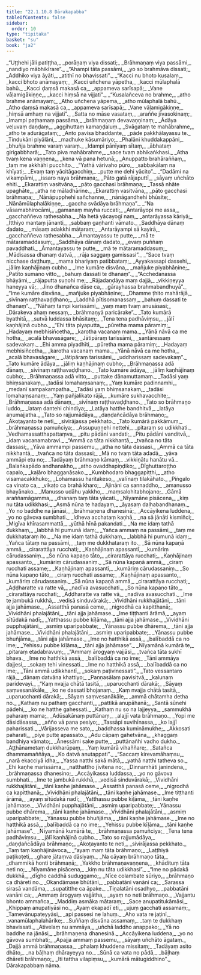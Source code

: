 ```yaml
---
title: "22.1.10.8 Dārakapabba"
tableOfContents: false
sidebar:
  order: 10
type: "tipitaka"
basket: "su"
book: "ja2"
---
```



<DynamicBreadcrumb />

<Division number="2087" book="ja2" bookNo="23" page="348">

<Paragraph number="3440" type="verses" book="ja2">
_“Uṭṭhehi jāli patiṭṭha,_  
_porāṇaṃ viya dissati;_  
_Brāhmaṇaṃ viya passāmi,_  
_nandiyo mābhikīrare”._  

</Paragraph>

</Division>
<Division number="2088" book="ja2" bookNo="23" page="348">

<Paragraph number="3441" type="verses" book="ja2">
_“Ahampi tāta passāmi,_  
_yo so brahmāva dissati;_  
_Addhiko viya āyāti,_  
_atithī no bhavissati”._  

</Paragraph>

</Division>
<Division number="2089" book="ja2" bookNo="23" page="348">

<Paragraph number="3442" type="verses" book="ja2">
_“Kacci nu bhoto kusalaṃ,_  
_kacci bhoto anāmayaṃ;_  
_Kacci uñchena yāpetha,_  
_kacci mūlaphalā bahū._  

</Paragraph>

</Division>
<Division number="2090" book="ja2" bookNo="23" page="348">

<Paragraph number="3443" type="verses" book="ja2">
_Kacci ḍaṃsā makasā ca,_  
_appameva sarīsapā;_  
_Vane vāḷamigākiṇṇe,_  
_kacci hiṃsā na vijjati”._  

</Paragraph>

</Division>
<Division number="2091" book="ja2" bookNo="23" page="348">

<Paragraph number="3444" type="verses" book="ja2">
_“Kusalañceva no brahme,_  
_atho brahme anāmayaṃ;_  
_Atho uñchena yāpema,_  
_atho mūlaphalā bahū._  

</Paragraph>

</Division>
<Division number="2092" book="ja2" bookNo="23" page="349">

<Paragraph number="3445" type="verses" book="ja2">
_Atho ḍaṃsā makasā ca,_  
_appameva sarīsapā;_  
_Vane vāḷamigākiṇṇe,_  
_hiṃsā amhaṃ na vijjati”._  

</Paragraph>

</Division>
<Division number="2093" book="ja2" bookNo="23" page="349">

<Paragraph number="3446" type="verses" book="ja2">
_Satta no māse vasataṃ,_  
_araññe jīvasokinaṃ;_  
_Imampi paṭhamaṃ passāma,_  
_brāhmaṇaṃ devavaṇṇinaṃ;_  
_Ādāya veḷuvaṃ daṇḍaṃ,_  
_aggihuttaṃ kamaṇḍaluṃ._  

</Paragraph>

</Division>
<Division number="2094" book="ja2" bookNo="23" page="349">

<Paragraph number="3447" type="verses" book="ja2">
_Svāgataṃ te mahābrahme,_  
_atho te adurāgataṃ;_  
_Anto pavisa bhaddante,_  
_pāde pakkhālayassu te._  

</Paragraph>

</Division>
<Division number="2095" book="ja2" bookNo="23" page="349">

<Paragraph number="3448" type="verses" book="ja2">
_Tindukāni piyālāni,_  
_madhuke kāsumāriyo;_  
_Phalāni khuddakappāni,_  
_bhuñja brahme varaṃ varaṃ._  

</Paragraph>

</Division>
<Division number="2096" book="ja2" bookNo="23" page="349">

<Paragraph number="3449" type="verses" book="ja2">
_Idampi pānīyaṃ sītaṃ,_  
_ābhataṃ girigabbharā;_  
_Tato piva mahābrahme,_  
_sace tvaṃ abhikaṅkhasi._  

</Paragraph>

</Division>
<Division number="2097" book="ja2" bookNo="23" page="349">

<Paragraph number="3450" type="verses" book="ja2">
_Atha tvaṃ kena vaṇṇena,_  
_kena vā pana hetunā;_  
_Anuppatto brahāraññaṃ,_  
_taṃ me akkhāhi pucchito._  

</Paragraph>

</Division>
<Division number="2098" book="ja2" bookNo="23" page="349">

<Paragraph number="3451" type="verses" book="ja2">
_“Yathā vārivaho pūro,_  
_sabbakālaṃ na khīyati;_  
_Evaṃ taṃ yācitāgacchiṃ,_  
_putte me dehi yācito”._  

</Paragraph>

</Division>
<Division number="2099" book="ja2" bookNo="23" page="349">

<Paragraph number="3452" type="verses" book="ja2">
_“Dadāmi na vikampāmi,_  
_issaro naya brāhmaṇa;_  
_Pāto gatā rājaputtī,_  
_sāyaṃ uñchāto ehiti._  

</Paragraph>

</Division>
<Division number="2100" book="ja2" bookNo="23" page="349">

<Paragraph number="3453" type="verses" book="ja2">
_Ekarattiṃ vasitvāna,_  
_pāto gacchasi brāhmaṇa;_  
_Tassā nhāte upaghāte,_  
_atha ne māladhārine._  

</Paragraph>

</Division>
<Division number="2101" book="ja2" bookNo="23" page="349">

<Paragraph number="3454" type="verses" book="ja2">
_Ekarattiṃ vasitvāna,_  
_pāto gacchasi brāhmaṇa;_  
_Nānāpupphehi sañchanne,_  
_nānāgandhehi bhūsite;_  
_Nānāmūlaphalākiṇṇe,_  
_gaccha svādāya brāhmaṇa”._  

</Paragraph>

</Division>
<Division number="2102" book="ja2" bookNo="23" page="349">

<Paragraph number="3455" type="verses" book="ja2">
_“Na vāsamabhirocāmi,_  
_gamanaṃ mayha ruccati;_  
_Antarāyopi me assa,_  
_gacchaññeva rathesabha._  

</Paragraph>

</Division>
<Division number="2103" book="ja2" bookNo="23" page="349">

<Paragraph number="3456" type="verses" book="ja2">
_Na hetā yācayogī naṃ,_  
_antarāyassa kāriyā;_  
_Itthiyo mantaṃ jānanti,_  
_sabbaṃ gaṇhanti vāmato._  

</Paragraph>

</Division>
<Division number="2104" book="ja2" bookNo="23" page="350">

<Paragraph number="3457" type="verses" book="ja2">
_Saddhāya dānaṃ dadato,_  
_māsaṃ adakkhi mātaraṃ;_  
_Antarāyampi sā kayirā,_  
_gacchaññeva rathesabha._  

</Paragraph>

</Division>
<Division number="2105" book="ja2" bookNo="23" page="350">

<Paragraph number="3458" type="verses" book="ja2">
_Āmantayassu te putte,_  
_mā te mātaramaddasuṃ;_  
_Saddhāya dānaṃ dadato,_  
_evaṃ puññaṃ pavaḍḍhati._  

</Paragraph>

</Division>
<Division number="2106" book="ja2" bookNo="23" page="350">

<Paragraph number="3459" type="verses" book="ja2">
_Āmantayassu te putte,_  
_mā te mātaramaddasuṃ;_  
_Mādisassa dhanaṃ datvā,_  
_rāja saggaṃ gamissasi”._  

</Paragraph>

</Division>
<Division number="2107" book="ja2" bookNo="23" page="350">

<Paragraph number="3460" type="verses" book="ja2">
_“Sace tvaṃ nicchase daṭṭhuṃ,_  
_mama bhariyaṃ patibbataṃ;_  
_Ayyakassapi dassehi,_  
_jāliṃ kaṇhājinaṃ cubho._  

</Paragraph>

</Division>
<Division number="2108" book="ja2" bookNo="23" page="350">

<Paragraph number="3461" type="verses" book="ja2">
_Ime kumāre disvāna,_  
_mañjuke piyabhāṇine;_  
_Patīto sumano vitto,_  
_bahuṃ dassati te dhanaṃ”._  

</Paragraph>

</Division>
<Division number="2109" book="ja2" bookNo="23" page="350">

<Paragraph number="3462" type="verses" book="ja2">
_“Acchedanassa bhāyāmi,_  
_rājaputta suṇohi me;_  
_Rājadaṇḍāya maṃ dajjā,_  
_vikkiṇeyya haneyya vā;_  
_Jino dhanañca dāse ca,_  
_gārayhassa brahmabandhuyā”._  

</Paragraph>

</Division>
<Division number="2110" book="ja2" bookNo="23" page="350">

<Paragraph number="3463" type="verses" book="ja2">
_“Ime kumāre disvāna,_  
_mañjuke piyabhāṇine;_  
_Dhamme ṭhito mahārājā,_  
_sivīnaṃ raṭṭhavaḍḍhano;_  
_Laddhā pītisomanassaṃ,_  
_bahuṃ dassati te dhanaṃ”._  

</Paragraph>

</Division>
<Division number="2111" book="ja2" bookNo="23" page="350">

<Paragraph number="3464" type="verses" book="ja2">
_“Nāhaṃ tampi karissāmi,_  
_yaṃ maṃ tvaṃ anusāsasi;_  
_Dārakeva ahaṃ nessaṃ,_  
_brāhmaṇyā paricārake”._  

</Paragraph>

</Division>
<Division number="2112" book="ja2" bookNo="23" page="350">

<Paragraph number="3465" type="verses" book="ja2">
_Tato kumārā byathitā,_  
_sutvā luddassa bhāsitaṃ;_  
_Tena tena padhāviṃsu,_  
_jālī kaṇhājinā cubho._  

</Paragraph>

</Division>
<Division number="2113" book="ja2" bookNo="23" page="350">

<Paragraph number="3466" type="verses" book="ja2">
_“Ehi tāta piyaputta,_  
_pūretha mama pāramiṃ;_  
_Hadayaṃ mebhisiñcetha,_  
_karotha vacanaṃ mama._  

</Paragraph>

</Division>
<Division number="2114" book="ja2" bookNo="23" page="350">

<Paragraph number="3467" type="verses" book="ja2">
_Yānā nāvā ca me hotha,_  
_acalā bhavasāgare;_  
_Jātipāraṃ tarissāmi,_  
_santāressaṃ sadevakaṃ._  

</Paragraph>

</Division>
<Division number="2115" book="ja2" bookNo="23" page="350">

<Paragraph number="3468" type="verses" book="ja2">
_Ehi amma piyadhīti,_  
_pūretha mama pāramiṃ;_  
_Hadayaṃ mebhisiñcetha,_  
_karotha vacanaṃ mama._  

</Paragraph>

</Division>
<Division number="2116" book="ja2" bookNo="23" page="351">

<Paragraph number="3469" type="verses" book="ja2">
_Yānā nāvā ca me hotha,_  
_acalā bhavasāgare;_  
_Jātipāraṃ tarissāmi,_  
_uddharissaṃ sadevakaṃ”._  

</Paragraph>

</Division>
<Division number="2117" book="ja2" bookNo="23" page="351">

<Paragraph number="3470" type="verses" book="ja2">
_Tato kumāre ādāya,_  
_jāliṃ kaṇhājinaṃ cubho;_  
_Brāhmaṇassa adā dānaṃ,_  
_sivīnaṃ raṭṭhavaḍḍhano._  

</Paragraph>

</Division>
<Division number="2118" book="ja2" bookNo="23" page="351">

<Paragraph number="3471" type="verses" book="ja2">
_Tato kumāre ādāya,_  
_jāliṃ kaṇhājinaṃ cubho;_  
_Brāhmaṇassa adā vitto,_  
_puttake dānamuttamaṃ._  

</Paragraph>

</Division>
<Division number="2119" book="ja2" bookNo="23" page="351">

<Paragraph number="3472" type="verses" book="ja2">
_Tadāsi yaṃ bhiṃsanakaṃ,_  
_tadāsi lomahaṃsanaṃ;_  
_Yaṃ kumāre padinnamhi,_  
_medanī sampakampatha._  

</Paragraph>

</Division>
<Division number="2120" book="ja2" bookNo="23" page="351">

<Paragraph number="3473" type="verses" book="ja2">
_Tadāsi yaṃ bhiṃsanakaṃ,_  
_tadāsi lomahaṃsanaṃ;_  
_Yaṃ pañjalikato rājā,_  
_kumāre sukhavacchite;_  
_Brāhmaṇassa adā dānaṃ,_  
_sivīnaṃ raṭṭhavaḍḍhano._  

</Paragraph>

</Division>
<Division number="2121" book="ja2" bookNo="23" page="351">

<Paragraph number="3474" type="verses" book="ja2">
_Tato so brāhmaṇo luddo,_  
_lataṃ dantehi chindiya;_  
_Latāya hatthe bandhitvā,_  
_latāya anumajjatha._  

</Paragraph>

</Division>
<Division number="2122" book="ja2" bookNo="23" page="351">

<Paragraph number="3475" type="verses" book="ja2">
_Tato so rajjumādāya,_  
_daṇḍañcādāya brāhmaṇo;_  
_Ākoṭayanto te neti,_  
_sivirājassa pekkhato._  

</Paragraph>

</Division>
<Division number="2123" book="ja2" bookNo="23" page="351">

<Paragraph number="3476" type="verses" book="ja2">
_Tato kumārā pakkāmuṃ,_  
_brāhmaṇassa pamuñciya;_  
_Assupuṇṇehi nettehi,_  
_pitaraṃ so udikkhati._  

</Paragraph>

</Division>
<Division number="2124" book="ja2" bookNo="23" page="351">

<Paragraph number="3477" type="verses" book="ja2">
_Vedhamassatthapattaṃva,_  
_pitu pādāni vandati;_  
_Pitu pādāni vanditvā,_  
_idaṃ vacanamabravi._  

</Paragraph>

</Division>
<Division number="2125" book="ja2" bookNo="23" page="351">

<Paragraph number="3478" type="verses" book="ja2">
_“Ammā ca tāta nikkhantā,_  
_tvañca no tāta dassasi;_  
_Yāva ammampi passemu,_  
_atha no tāta dassasi._  

</Paragraph>

</Division>
<Division number="2126" book="ja2" bookNo="23" page="351">

<Paragraph number="3479" type="verses" book="ja2">
_Ammā ca tāta nikkhantā,_  
_tvañca no tāta dassasi;_  
_Mā no tvaṃ tāta adadā,_  
_yāva ammāpi etu no;_  
_Tadāyaṃ brāhmaṇo kāmaṃ,_  
_vikkiṇātu hanātu vā._  

</Paragraph>

</Division>
<Division number="2127" book="ja2" bookNo="23" page="351">

<Paragraph number="3480" type="verses" book="ja2">
_Balaṅkapādo andhanakho,_  
_atho ovaddhapiṇḍiko;_  
_Dīghuttaroṭṭho capalo,_  
_kaḷāro bhagganāsako._  

</Paragraph>

</Division>
<Division number="2128" book="ja2" bookNo="23" page="352">

<Paragraph number="3481" type="verses" book="ja2">
_Kumbhodaro bhaggapiṭṭhi,_  
_atho visamacakkhuko;_  
_Lohamassu haritakeso,_  
_valīnaṃ tilakāhato._  

</Paragraph>

</Division>
<Division number="2129" book="ja2" bookNo="23" page="352">

<Paragraph number="3482" type="verses" book="ja2">
_Piṅgalo ca vinato ca,_  
_vikaṭo ca brahā kharo;_  
_Ajināni ca sannaddho,_  
_amanusso bhayānako._  

</Paragraph>

</Division>
<Division number="2130" book="ja2" bookNo="23" page="352">

<Paragraph number="3483" type="verses" book="ja2">
_Manusso udāhu yakkho,_  
_maṃsalohitabhojano;_  
_Gāmā araññamāgamma,_  
_dhanaṃ taṃ tāta yācati._  

</Paragraph>

</Division>
<Division number="2131" book="ja2" bookNo="23" page="352">

<Paragraph number="3484" type="verses" book="ja2">
_Nīyamāne pisācena,_  
_kiṃ nu tāta udikkhasi;_  
_Asmā nūna te hadayaṃ,_  
_āyasaṃ daḷhabandhanaṃ._  

</Paragraph>

</Division>
<Division number="2132" book="ja2" bookNo="23" page="352">

<Paragraph number="3485" type="verses" book="ja2">
_Yo no baddhe na jānāsi,_  
_brāhmaṇena dhanesinā;_  
_Accāyikena luddena,_  
_yo no gāvova sumbhati._  

</Paragraph>

</Division>
<Division number="2133" book="ja2" bookNo="23" page="352">

<Paragraph number="3486" type="verses" book="ja2">
_Idheva acchataṃ kaṇhā,_  
_na sā jānāti kismiñci;_  
_Migīva khīrasammattā,_  
_yūthā hīnā pakandati._  

</Paragraph>

</Division>
<Division number="2134" book="ja2" bookNo="23" page="352">

<Paragraph number="3487" type="verses" book="ja2">
_Na me idaṃ tathā dukkhaṃ,_  
_labbhā hi pumunā idaṃ;_  
_Yañca ammaṃ na passāmi,_  
_taṃ me dukkhataraṃ ito._  

</Paragraph>

</Division>
<Division number="2135" book="ja2" bookNo="23" page="352">

<Paragraph number="3488" type="verses" book="ja2">
_Na me idaṃ tathā dukkhaṃ,_  
_labbhā hi pumunā idaṃ;_  
_Yañca tātaṃ na passāmi,_  
_taṃ me dukkhataraṃ ito._  

</Paragraph>

</Division>
<Division number="2136" book="ja2" bookNo="23" page="352">

<Paragraph number="3489" type="verses" book="ja2">
_Sā nūna kapaṇā ammā,_  
_cirarattāya rucchati;_  
_Kaṇhājinaṃ apassantī,_  
_kumāriṃ cārudassaniṃ._  

</Paragraph>

</Division>
<Division number="2137" book="ja2" bookNo="23" page="352">

<Paragraph number="3490" type="verses" book="ja2">
_So nūna kapaṇo tāto,_  
_cirarattāya rucchati;_  
_Kaṇhājinaṃ apassanto,_  
_kumāriṃ cārudassaniṃ._  

</Paragraph>

</Division>
<Division number="2138" book="ja2" bookNo="23" page="352">

<Paragraph number="3491" type="verses" book="ja2">
_Sā nūna kapaṇā ammā,_  
_ciraṃ rucchati assame;_  
_Kaṇhājinaṃ apassantī,_  
_kumāriṃ cārudassaniṃ._  

</Paragraph>

</Division>
<Division number="2139" book="ja2" bookNo="23" page="352">

<Paragraph number="3492" type="verses" book="ja2">
_So nūna kapaṇo tāto,_  
_ciraṃ rucchati assame;_  
_Kaṇhājinaṃ apassanto,_  
_kumāriṃ cārudassaniṃ._  

</Paragraph>

</Division>
<Division number="2140" book="ja2" bookNo="23" page="352">

<Paragraph number="3493" type="verses" book="ja2">
_Sā nūna kapaṇā ammā,_  
_cirarattāya rucchati;_  
_Aḍḍharatte va ratte vā,_  
_nadīva avasucchati._  

</Paragraph>

</Division>
<Division number="2141" book="ja2" bookNo="23" page="353">

<Paragraph number="3494" type="verses" book="ja2">
_So nūna kapaṇo tāto,_  
_cirarattāya rucchati;_  
_Aḍḍharatte va ratte vā,_  
_nadīva avasucchati._  

</Paragraph>

</Division>
<Division number="2142" book="ja2" bookNo="23" page="353">

<Paragraph number="3495" type="verses" book="ja2">
_Ime te jambukā rukkhā,_  
_vedisā sinduvārakā;_  
_Vividhāni rukkhajātāni,_  
_tāni ajja jahāmase._  

</Paragraph>

</Division>
<Division number="2143" book="ja2" bookNo="23" page="353">

<Paragraph number="3496" type="verses" book="ja2">
_Assatthā panasā ceme,_  
_nigrodhā ca kapitthanā;_  
_Vividhāni phalajātāni,_  
_tāni ajja jahāmase._  

</Paragraph>

</Division>
<Division number="2144" book="ja2" bookNo="23" page="353">

<Paragraph number="3497" type="verses" book="ja2">
_Ime tiṭṭhanti ārāmā,_  
_ayaṃ sītūdakā nadī;_  
_Yatthassu pubbe kīḷāma,_  
_tāni ajja jahāmase._  

</Paragraph>

</Division>
<Division number="2145" book="ja2" bookNo="23" page="353">

<Paragraph number="3498" type="verses" book="ja2">
_Vividhāni pupphajātāni,_  
_asmiṃ uparipabbate;_  
_Yānassu pubbe dhārema,_  
_tāni ajja jahāmase._  

</Paragraph>

</Division>
<Division number="2146" book="ja2" bookNo="23" page="353">

<Paragraph number="3499" type="verses" book="ja2">
_Vividhāni phalajātāni,_  
_asmiṃ uparipabbate;_  
_Yānassu pubbe bhuñjāma,_  
_tāni ajja jahāmase._  

</Paragraph>

</Division>
<Division number="2147" book="ja2" bookNo="23" page="353">

<Paragraph number="3500" type="verses" book="ja2">
_Ime no hatthikā assā,_  
_balībaddā ca no ime;_  
_Yehissu pubbe kīḷāma,_  
_tāni ajja jahāmase”._  

</Paragraph>

</Division>
<Division number="2148" book="ja2" bookNo="23" page="353">

<Paragraph number="3501" type="verses" book="ja2">
_Nīyamānā kumārā te,_  
_pitaraṃ etadabravuṃ;_  
_“Ammaṃ ārogyaṃ vajjāsi,_  
_tvañca tāta sukhī bhava._  

</Paragraph>

</Division>
<Division number="2149" book="ja2" bookNo="23" page="353">

<Paragraph number="3502" type="verses" book="ja2">
_Ime no hatthikā assā,_  
_balībaddā ca no ime;_  
_Tāni ammāya dajjesi,_  
_sokaṃ tehi vinessati._  

</Paragraph>

</Division>
<Division number="2150" book="ja2" bookNo="23" page="353">

<Paragraph number="3503" type="verses" book="ja2">
_Ime no hatthikā assā,_  
_balībaddā ca no ime;_  
_Tāni ammā udikkhantī,_  
_sokaṃ paṭivinessati”._  

</Paragraph>

</Division>
<Division number="2151" book="ja2" bookNo="23" page="353">

<Paragraph number="3504" type="verses" book="ja2">
_Tato vessantaro rājā,_  
_dānaṃ datvāna khattiyo;_  
_Paṇṇasālaṃ pavisitvā,_  
_kalunaṃ paridevayi._  

</Paragraph>

</Division>
<Division number="2152" book="ja2" bookNo="23" page="353">

<Paragraph number="3505" type="verses" book="ja2">
_“Kaṃ nvajja chātā tasitā,_  
_uparucchanti dārakā;_  
_Sāyaṃ saṃvesanākāle,_  
_ko ne dassati bhojanaṃ._  

</Paragraph>

</Division>
<Division number="2153" book="ja2" bookNo="23" page="353">

<Paragraph number="3506" type="verses" book="ja2">
_Kaṃ nvajja chātā tasitā,_  
_uparucchanti dārakā;_  
_Sāyaṃ saṃvesanākāle,_  
_ammā chātamha detha no._  

</Paragraph>

</Division>
<Division number="2154" book="ja2" bookNo="23" page="354">

<Paragraph number="3507" type="verses" book="ja2">
_Kathaṃ nu pathaṃ gacchanti,_  
_pattikā anupāhanā;_  
_Santā sūnehi pādehi,_  
_ko ne hatthe gahessati._  

</Paragraph>

</Division>
<Division number="2155" book="ja2" bookNo="23" page="354">

<Paragraph number="3508" type="verses" book="ja2">
_Kathaṃ nu so na lajjeyya,_  
_sammukhā paharaṃ mama;_  
_Adūsakānaṃ puttānaṃ,_  
_alajjī vata brāhmaṇo._  

</Paragraph>

</Division>
<Division number="2156" book="ja2" bookNo="23" page="354">

<Paragraph number="3509" type="verses" book="ja2">
_Yopi me dāsidāsassa,_  
_añño vā pana pesiyo;_  
_Tassāpi suvihīnassa,_  
_ko lajjī paharissati._  

</Paragraph>

</Division>
<Division number="2157" book="ja2" bookNo="23" page="354">

<Paragraph number="3510" type="verses" book="ja2">
_Vārijasseva me sato,_  
_baddhassa kumināmukhe;_  
_Akkosati paharati,_  
_piye putte apassato._  

</Paragraph>

</Division>
<Division number="2158" book="ja2" bookNo="23" page="354">

<Paragraph number="3511" type="verses" book="ja2">
_Adu cāpaṃ gahetvāna,_  
_khaggaṃ bandhiya vāmato;_  
_Ānessāmi sake putte,_  
_puttānañhi vadho dukho._  

</Paragraph>

</Division>
<Division number="2159" book="ja2" bookNo="23" page="354">

<Paragraph number="3512" type="verses" book="ja2">
_Aṭṭhānametaṃ dukkharūpaṃ,_  
_Yaṃ kumārā vihaññare;_  
_Satañca dhammamaññāya,_  
_Ko datvā anutappati”._  

</Paragraph>

</Division>
<Division number="2160" book="ja2" bookNo="23" page="354">

<Paragraph number="3513" type="verses" book="ja2">
_“Saccaṃ kirevamāhaṃsu,_  
_narā ekacciyā idha;_  
_Yassa natthi sakā mātā,_  
_yathā natthi tatheva so._  

</Paragraph>

</Division>
<Division number="2161" book="ja2" bookNo="23" page="354">

<Paragraph number="3514" type="verses" book="ja2">
_Ehi kaṇhe marissāma,_  
_natthattho jīvitena no;_  
_Dinnamhāti janindena,_  
_brāhmaṇassa dhanesino;_  
_Accāyikassa luddassa,_  
_yo no gāvova sumbhati._  

</Paragraph>

</Division>
<Division number="2162" book="ja2" bookNo="23" page="354">

<Paragraph number="3515" type="verses" book="ja2">
_Ime te jambukā rukkhā,_  
_vedisā sinduvārakā;_  
_Vividhāni rukkhajātāni,_  
_tāni kaṇhe jahāmase._  

</Paragraph>

</Division>
<Division number="2163" book="ja2" bookNo="23" page="354">

<Paragraph number="3516" type="verses" book="ja2">
_Assatthā panasā ceme,_  
_nigrodhā ca kapitthanā;_  
_Vividhāni phalajātāni,_  
_tāni kaṇhe jahāmase._  

</Paragraph>

</Division>
<Division number="2164" book="ja2" bookNo="23" page="354">

<Paragraph number="3517" type="verses" book="ja2">
_Ime tiṭṭhanti ārāmā,_  
_ayaṃ sītūdakā nadī;_  
_Yatthassu pubbe kīḷāma,_  
_tāni kaṇhe jahāmase._  

</Paragraph>

</Division>
<Division number="2165" book="ja2" bookNo="23" page="354">

<Paragraph number="3518" type="verses" book="ja2">
_Vividhāni pupphajātāni,_  
_asmiṃ uparipabbate;_  
_Yānassu pubbe dhārema,_  
_tāni kaṇhe jahāmase._  

</Paragraph>

</Division>
<Division number="2166" book="ja2" bookNo="23" page="355">

<Paragraph number="3519" type="verses" book="ja2">
_Vividhāni phalajātāni,_  
_asmiṃ uparipabbate;_  
_Yānassu pubbe bhuñjāma,_  
_tāni kaṇhe jahāmase._  

</Paragraph>

</Division>
<Division number="2167" book="ja2" bookNo="23" page="355">

<Paragraph number="3520" type="verses" book="ja2">
_Ime no hatthikā assā,_  
_balībaddā ca no ime;_  
_Yehissu pubbe kīḷāma,_  
_tāni kaṇhe jahāmase”._  

</Paragraph>

</Division>
<Division number="2168" book="ja2" bookNo="23" page="355">

<Paragraph number="3521" type="verses" book="ja2">
_Nīyamānā kumārā te,_  
_brāhmaṇassa pamuñciya;_  
_Tena tena padhāviṃsu,_  
_jālī kaṇhājinā cubho._  

</Paragraph>

</Division>
<Division number="2169" book="ja2" bookNo="23" page="355">

<Paragraph number="3522" type="verses" book="ja2">
_Tato so rajjumādāya,_  
_daṇḍañcādāya brāhmaṇo;_  
_Ākoṭayanto te neti,_  
_sivirājassa pekkhato._  

</Paragraph>

</Division>
<Division number="2170" book="ja2" bookNo="23" page="355">

<Paragraph number="3523" type="verses" book="ja2">
_Taṃ taṃ kaṇhājināvoca,_  
_“ayaṃ maṃ tāta brāhmaṇo;_  
_Laṭṭhiyā paṭikoṭeti,_  
_ghare jātaṃva dāsiyaṃ._  

</Paragraph>

</Division>
<Division number="2171" book="ja2" bookNo="23" page="355">

<Paragraph number="3524" type="verses" book="ja2">
_Na cāyaṃ brāhmaṇo tāta,_  
_dhammikā honti brāhmaṇā;_  
_Yakkho brāhmaṇavaṇṇena,_  
_khādituṃ tāta neti no;_  
_Nīyamāne pisācena,_  
_kiṃ nu tāta udikkhasi”._  

</Paragraph>

</Division>
<Division number="2172" book="ja2" bookNo="23" page="355">

<Paragraph number="3525" type="verses" book="ja2">
_“Ime no pādakā dukkhā,_  
_dīgho caddhā suduggamo;_  
_Nīce colambate sūriyo,_  
_brāhmaṇo ca dhāreti no._  

</Paragraph>

</Division>
<Division number="2173" book="ja2" bookNo="23" page="355">

<Paragraph number="3526" type="verses" book="ja2">
_Okandāmase bhūtāni,_  
_pabbatāni vanāni ca;_  
_Sarassa sirasā vandāma,_  
_supatitthe ca āpake._  

</Paragraph>

</Division>
<Division number="2174" book="ja2" bookNo="23" page="355">

<Paragraph number="3527" type="verses" book="ja2">
_Tiṇalatāni osadhyo,_  
_pabbatāni vanāni ca;_  
_Ammaṃ ārogyaṃ vajjātha,_  
_ayaṃ no neti brāhmaṇo._  

</Paragraph>

</Division>
<Division number="2175" book="ja2" bookNo="23" page="355">

<Paragraph number="3528" type="verses" book="ja2">
_Vajjantu bhonto ammañca,_  
_Maddiṃ asmāka mātaraṃ;_  
_Sace anupatitukāmāsi,_  
_Khippaṃ anupatiyāsi no._  

</Paragraph>

</Division>
<Division number="2176" book="ja2" bookNo="23" page="355">

<Paragraph number="3529" type="verses" book="ja2">
_Ayaṃ ekapadī eti,_  
_ujuṃ gacchati assamaṃ;_  
_Tamevānupateyyāsi,_  
_api passesi ne lahuṃ._  

</Paragraph>

</Division>
<Division number="2177" book="ja2" bookNo="23" page="355">

<Paragraph number="3530" type="verses" book="ja2">
_Aho vata re jaṭinī,_  
_vanamūlaphalahārike;_  
_Suññaṃ disvāna assamaṃ,_  
_taṃ te dukkhaṃ bhavissati._  

</Paragraph>

</Division>
<Division number="2178" book="ja2" bookNo="23" page="356">

<Paragraph number="3531" type="verses" book="ja2">
_Ativelaṃ nu ammāya,_  
_uñchā laddho anappako;_  
_Yā no baddhe na jānāsi,_  
_brāhmaṇena dhanesinā._  

</Paragraph>

</Division>
<Division number="2179" book="ja2" bookNo="23" page="356">

<Paragraph number="3532" type="verses" book="ja2">
_Accāyikena luddena,_  
_yo no gāvova sumbhati;_  
_Apajja ammaṃ passemu,_  
_sāyaṃ uñchāto āgataṃ._  

</Paragraph>

</Division>
<Division number="2180" book="ja2" bookNo="23" page="356">

<Paragraph number="3533" type="verses" book="ja2">
_Dajjā ammā brāhmaṇassa,_  
_phalaṃ khuddena missitaṃ;_  
_Tadāyaṃ asito dhāto,_  
_na bāḷhaṃ dhārayeyya no._  

</Paragraph>

</Division>
<Division number="2181" book="ja2" bookNo="23" page="356">

<Paragraph number="3534" type="verses" book="ja2">
_Sūnā ca vata no pādā,_  
_bāḷhaṃ dhāreti brāhmaṇo;_  
_Iti tattha vilapiṃsu,_  
_kumārā mātugiddhino”._  


</Paragraph>
</Division>

<Paragraph number="3535" type="center" book="ja2">
Dārakapabbaṃ nāma.
</Paragraph>